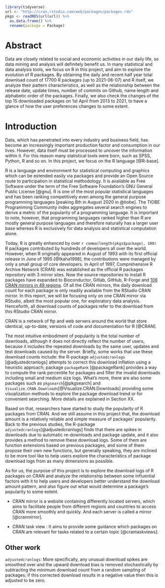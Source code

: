 
```r
library(tidyverse)
url <- "http://cran.rstudio.com/web/packages/packages.rds"
pkgs <- readRDS(url(url)) %>% 
  as.data.frame() %>%
  rename(package = Package)
```


# Abstract

Data are closely related to social and economic activities in our daily life, so data mining and analysis will definitely benefit us. In many statistical and data analysis tools, we focus on R in this project, and aim to explore the evolution of R packages. By obtaining the daily and recent half year total download count of 17700 R packages (up to 2021-06-07) and R itself, we analyze their pattern characteristics, as well as the relationship between the release date, update times, number of commits on Github, name length and alphabetic order of the packages. Finally, we also check the changes of the top 15 downloaded packages on 1st April from 2013 to 2021, to have a glance of how the user preferences changes to some extent.

\pagebreak

# Introduction {#intro}

Data, which has penetrated into every industry and business field, has become an increasingly important production factor and consumption in our lives. However, data itself must be processed to uncover the information within it. For this reason many statistical tools were born, such as SPSS, Python, R and so on. In this project, we focus on the R language [@R-base].

R is a language and environment for statistical computing and graphics which can be extended easily via packages and provide an Open Source route to participation in statistical methodology. It is available as Free Software under the term of the Free Software Foundation’s GNU General Public License [@gnu]. R is one of the most popular statistical languages and has been ranking competitively even among the general purpose programming languages [peaking 8th in August 2020 in @tiobe]. The TIOBE Programming Community index aggregates several search engines to derive a metric of the popularity of a programming language. It is important to note, however, that programming languages ranked higher than R are mostly general purpose languages and therefore naturally has a larger user base whereas R is exclusively for data analysis and statistical computation alone.  

Today, R is greatly enhanced by over `r comma(length(pkgs$package), 100)` R packages contributed by hundreds of developers all over the world. However, when R originally appeared in August of 1993 with its first official release in June of 1995 [@Ikaha1998], the contributions were managed by only a small group of core developers. In April of 1997, Comprehensive R Archive Network (CRAN) was established as the official R packages repository with 3 mirror sites. Now the source repositories to install R packages have expanded to Bioconductor, Gitlab, GitHub, R-Forge and [106 CRAN mirrors in 49 regions](https://cran.r-project.org/mirmon_report.html). Of all the CRAN mirrors, the daily download count for each package is only readily available from the RStudio CRAN mirror. In this report, we will be focusing only on one CRAN mirror via RStudio, albeit the most popular one, for exploratory data analysis. Henceforth, all download counts of packages refer to the download from this RStudio CRAN mirror. 

CRAN is a network of ftp and web servers around the world that store identical, up-to-date, versions of code and documentation for R [@CRAN].

The most intuitive embodiment of popularity is the total number of downloads, although it does not directly reflect the number of users, because it includes the repeated downloads by the same user, updates and test downloads caused by the server. Briefly, some works that use these download counts include: the R-package `adjustedcranlogs` [@adjustedcranlogs] attempts to correct this download inflation using a heuristic approach; package `packageRank` [@packageRank] provides a way to compute the rank percentile for packages and filter the invalid downloads including small and medium size logs. What's more, there are also some packages such as `pkgsearch`[@pkgsearch] and `Visualize.CRAN.Downloads`[@Visualize.CRAN.Downloads] providing some visualization methods to explore the package download trend or for convenient searching. More details are explained in Section XX. 


Based on that, researchers have started to study the popularity of R packages from CRAN.  And we still assume in this project that, the download amount is a relatively reliable and simple measure of packages' popularity. Back to the previous studies, the R-package `adjustedcranlogs`[@adjustedcranlogs] finds that there are spikes in downloads due to automatic re-downloads and package update, and it also provides a method to remove these download logs.  Some of them are function extensions based on previous packages, and some of them propose their own new functions, but generally speaking, they are inclined to be more tool like to help users explore the characteristics of package download logs from as many dimensions as possible. 

As for us, the purpose of this project is to explore the download logs of R packages on CRAN and analyze the relationship between some influential factors with it to help users and developers better understand the download amount pattern, and also figure out what would determine a package's popularity to some extent. 




- CRAN mirror is a website containing differently located servers, which aims to facilitate people from different regions and countries to access CRAN more smoothly and quickly. And each server is called a mirror [@cranmirror].

- CRAN task view : It aims to provide some guidance which packages on CRAN are relevant for tasks related to a certain topic [@crantaskviews].


## Other work 

`adjustedcranlogs`: More specifically, any unusual download spikes are smoothed over and the upward download bias is removed stochastically by subtracting the minimum download count from a random sampling of packages; if this corrected download results in a negative value then this is adjusted to be zero. 
